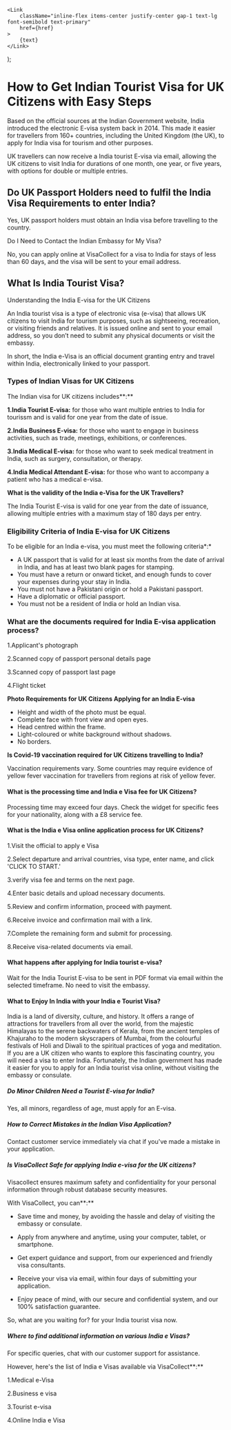     <Link
        className="inline-flex items-center justify-center gap-1 text-lg font-semibold text-primary"
        href={href}
    >
        {text}
    </Link>
);

# How to Get Indian Tourist Visa for UK Citizens with Easy Steps

Based on the official sources at the Indian Government website, India introduced the electronic E-visa system back in 2014. This made it easier for travellers from 160+ countries, including the United Kingdom (the UK), to apply for India visa for tourism and other purposes.

UK travellers can now receive a India tourist E-visa via email, allowing the UK citizens to visit India for durations of one month, one year, or five years, with options for double or multiple entries.

## Do UK Passport Holders need to fulfil the India Visa Requirements to enter India?

Yes, UK passport holders must obtain an India visa before travelling to the country.

Do I Need to Contact the Indian Embassy for My Visa?

No, you can apply online at VisaCollect for a visa to India for stays of less than 60 days, and the visa will be sent to your email address.

## What Is India Tourist Visa?

Understanding the India E-visa for the UK Citizens

An India tourist visa is a type of electronic visa (e-visa) that allows UK citizens to visit India
for tourism purposes, such as sightseeing, recreation, or visiting friends and relatives. It is issued online and sent to your email address, so you don’t need to submit any physical documents or visit the embassy.

In short, the India e-Visa is an official document granting entry and travel within India, electronically linked to your passport.

### Types of Indian Visas for UK Citizens

The Indian visa for UK citizens includes**:**

**1.India Tourist E-visa:** for those who want multiple entries to India for tourissm and is valid for one year from the date of issue.

**2.India Business E-visa:** for those who want to engage in business activities, such as trade, meetings, exhibitions, or conferences.

**3.India Medical E-visa:** for those who want to seek medical treatment in India, such as surgery, consultation, or therapy.

**4.India Medical Attendant E-visa:** for those who want to accompany a patient who has a medical e-visa.

**What is the validity of the India e-Visa for the UK Travellers?**

The India Tourist E-visa is valid for one year from the date of issuance, allowing multiple entries with a maximum stay of 180 days per entry.

### Eligibility Criteria of India E-visa for UK Citizens

To be eligible for an India e-visa, you must meet the following criteria*:*

-   A UK passport that is valid for at least six months from the date of arrival in India, and has at least two blank pages for stamping.
-   You must have a return or onward ticket, and enough funds to cover your expenses during your stay in India.
-   You must not have a Pakistani origin or hold a Pakistani passport.
-   Have a diplomatic or official passport.
-   You must not be a resident of India or hold an Indian visa.

### What are the documents required for India E-visa application process?

1.Applicant's photograph

2.Scanned copy of passport personal details page

3.Scanned copy of passport last page

4.Flight ticket

**Photo Requirements for UK Citizens Applying for an India E-visa**

-   Height and width of the photo must be equal.
-   Complete face with front view and open eyes.
-   Head centred within the frame.
-   Light-coloured or white background without shadows.
-   No borders.

**Is Covid-19 vaccination required for UK Citizens travelling to India?**

Vaccination requirements vary. Some countries may require evidence of yellow fever vaccination for travellers from regions at risk of yellow fever.

#### What is the processing time and India e Visa fee for UK Citizens?

Processing time may exceed four days. Check the <LinkText text="Visa Collect" href="/"/> widget for specific fees for your nationality, along with a £8 service fee.

#### What is the India e Visa online application process for UK Citizens?

1.Visit the official <LinkText text="Webiste" href="/in"/> to apply e Visa

2.Select departure and arrival countries, visa type, enter name, and click 'CLICK TO START.'

3.verify visa fee and terms on the next page.

4.Enter basic details and upload necessary documents.

5.Review and confirm information, proceed with payment.

6.Receive invoice and confirmation mail with a link.

7.Complete the remaining form and submit for processing.

8.Receive visa-related documents via email.

#### What happens after applying for India tourist e-visa?

Wait for the India Tourist E-visa to be sent in PDF format via email within the selected timeframe. No need to visit the embassy.

#### What to Enjoy In India with your India e Tourist Visa?

India is a land of diversity, culture, and history. It offers a range of attractions for travellers from all over the world, from the majestic Himalayas to the serene backwaters of Kerala, from the ancient temples of Khajuraho to the modern skyscrapers of Mumbai, from the colourful festivals of Holi and Diwali to the spiritual practices of yoga and meditation. If you are a UK citizen who wants to explore this fascinating country, you will need a visa to enter India. Fortunately, the Indian government has made it easier for you to apply for an India tourist visa online, without visiting the embassy or consulate.

##### Do Minor Children Need a Tourist E-visa for India?

Yes, all minors, regardless of age, must apply for an E-visa.

##### How to Correct Mistakes in the Indian Visa Application?

Contact customer service immediately via chat if you've made a mistake in your application.

##### Is VisaCollect Safe for applying India e-visa for the UK citizens?

Visacollect ensures maximum safety and confidentiality for your personal information through robust database security measures.

With VisaCollect, you can**:**

-   Save time and money, by avoiding the hassle and delay of visiting the embassy or consulate.

-   Apply from anywhere and anytime, using your computer, tablet, or smartphone.

-   Get expert guidance and support, from our experienced and friendly visa consultants.

-   Receive your visa via email, within four days of submitting your application.

-   Enjoy peace of mind, with our secure and confidential system, and our 100% satisfaction guarantee.

So, what are you waiting for? <LinkText text="Apply" href="/in"/> for your India tourist visa now.

##### Where to find additional information on various India e Visas?

For specific queries, chat with our customer support for assistance.

However, here's the list of India e Visas available via VisaCollect**:**

1.Medical e-Visa

2.Business e visa

3.Tourist e-visa

4.Online India e Visa
